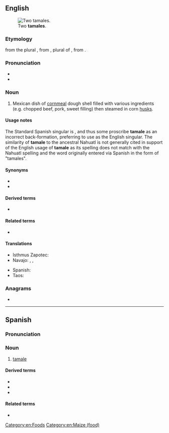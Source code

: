 {{also|Tamale}}
==English==
{{wikipedia|tamale}}
[[File:Tamales.jpg|thumb|Two '''tamales'''.]]

===Etymology===
{{back-form|en}} from the plural {{m|en|tamales}}, from {{der|en|es|tamales}}, plural of {{m|es|tamal}}, from {{der|en|nah|tamalli||wrapped}}.

===Pronunciation===
* {{IPA|en|/təˈmɑ.li/}}
* {{homophones|en|tomalley}}

===Noun===
{{en-noun}}

# Mexican dish of [[cornmeal]] dough shell filled with various ingredients (e.g. chopped beef, pork, sweet filling) then steamed in corn [[husks]].

====Usage notes====
The Standard Spanish singular is {{m|es|tamal}}, and thus some proscribe '''tamale''' as an incorrect back-formation, preferring to use {{m|en|tamal}} as the English singular. The similarity of '''tamale''' to the ancestral Nahuatl {{m|nah|tamalli}} is not generally cited in support of the English usage of '''tamale''' as its spelling does not match with the Nahuatl spelling and the word originally entered via Spanish in the form of "tamales".

====Synonyms====
* {{l|en|humita}}
* {{l|en|tamal}}

====Derived terms====
* {{l|en|hot tamale}}

====Related terms====
* {{l|en|tamalera}}

====Translations====
{{trans-top|Mexican dish}}
* Isthmus Zapotec: {{t|zai|gueta guu}}
* Navajo: {{t|nv|ałchʼįʼ beʼestłʼóní}}, {{t|nv|Naakaii bintsidígoʼí}}, {{t|nv|nijiloʼí}}
{{trans-mid}}
* Spanish: {{t+|es|tamal|m}}
* Taos: {{t|twf|tomòli’ína}}
{{trans-bottom}}

===Anagrams===
* {{anagrams|en|a=aaelmt|malate|meatal}}

[[Category:en:Foods]]
[[Category:en:Maize (food)]]

----

==Spanish==

===Pronunciation===
{{es-IPA}}

===Noun===
{{es-noun|m}}

# {{lb|es|dialect}} [[#English|tamale]]

====Derived terms====
* {{l|es|tamalera}}
* {{l|es|tamaleada}}
* {{l|es|tamalito}}

====Related terms====
* {{l|es|tamal}}

{{C|es|Foods}}
